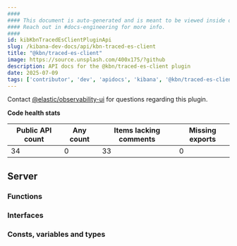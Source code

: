 ```yaml
---
####
#### This document is auto-generated and is meant to be viewed inside our experimental, new docs system.
#### Reach out in #docs-engineering for more info.
####
id: kibKbnTracedEsClientPluginApi
slug: /kibana-dev-docs/api/kbn-traced-es-client
title: "@kbn/traced-es-client"
image: https://source.unsplash.com/400x175/?github
description: API docs for the @kbn/traced-es-client plugin
date: 2025-07-09
tags: ['contributor', 'dev', 'apidocs', 'kibana', '@kbn/traced-es-client']
---
```




Contact [@elastic/observability-ui](https://github.com/orgs/elastic/teams/observability-ui) for questions regarding this plugin.

**Code health stats**

| Public API count  | Any count | Items lacking comments | Missing exports |
|-------------------|-----------|------------------------|-----------------|
| 34 | 0 | 33 | 0 |

## Server

### Functions
<DocDefinitionList data={kbnTracedEsClientObj.server.functions}/>

### Interfaces
<DocDefinitionList data={kbnTracedEsClientObj.server.interfaces}/>

### Consts, variables and types
<DocDefinitionList data={kbnTracedEsClientObj.server.misc}/>

